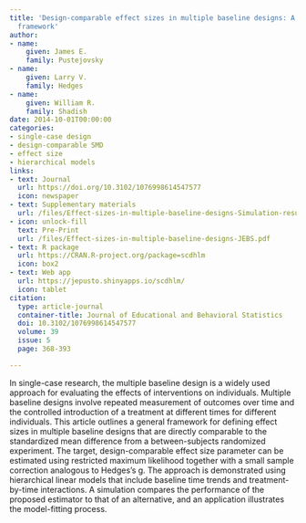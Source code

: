 ```yaml
---
title: 'Design-comparable effect sizes in multiple baseline designs: A general modeling
  framework'
author:
- name:
    given: James E.
    family: Pustejovsky
- name:
    given: Larry V.
    family: Hedges
- name:
    given: William R.
    family: Shadish
date: 2014-10-01T00:00:00
categories:
- single-case design
- design-comparable SMD
- effect size
- hierarchical models
links:
- text: Journal
  url: https://doi.org/10.3102/1076998614547577
  icon: newspaper
- text: Supplementary materials
  url: /files/Effect-sizes-in-multiple-baseline-designs-Simulation-results.pdf
- icon: unlock-fill
  text: Pre-Print
  url: /files/Effect-sizes-in-multiple-baseline-designs-JEBS.pdf
- text: R package
  url: https://CRAN.R-project.org/package=scdhlm
  icon: box2
- text: Web app
  url: https://jepusto.shinyapps.io/scdhlm/
  icon: tablet
citation:
  type: article-journal
  container-title: Journal of Educational and Behavioral Statistics
  doi: 10.3102/1076998614547577
  volume: 39
  issue: 5
  page: 368-393

---
```


In single-case research, the multiple baseline design is a widely used approach for evaluating the effects of interventions on individuals. Multiple baseline designs involve repeated measurement of outcomes over time and the controlled introduction of a treatment at different times for different individuals. This article outlines a general framework for defining effect sizes in multiple baseline designs that are directly comparable to the standardized mean difference from a between-subjects randomized experiment. The target, design-comparable effect size parameter can be estimated using restricted maximum likelihood together with a small sample correction analogous to Hedges’s g. The approach is demonstrated using hierarchical linear models that include baseline time trends and treatment-by-time interactions. A simulation compares the performance of the proposed estimator to that of an alternative, and an application illustrates the model-fitting process.

